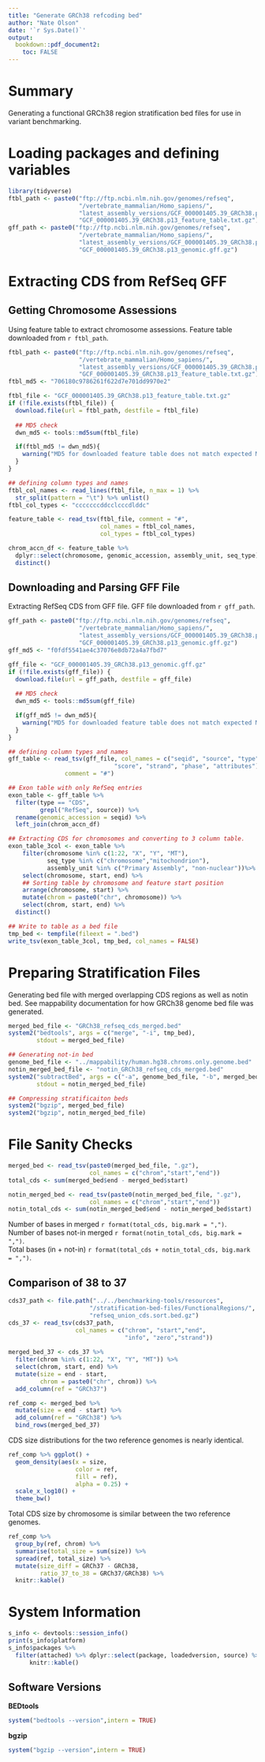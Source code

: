```yaml
---
title: "Generate GRCh38 refcoding bed"
author: "Nate Olson"
date: '`r Sys.Date()`'
output:
  bookdown::pdf_document2:
    toc: FALSE
---
```


# Summary
Generating a functional GRCh38 region stratification bed files for use in 
variant benchmarking.

# Loading packages and defining variables
```r
library(tidyverse)
ftbl_path <- paste0("ftp://ftp.ncbi.nlm.nih.gov/genomes/refseq",
                    "/vertebrate_mammalian/Homo_sapiens/",
                    "latest_assembly_versions/GCF_000001405.39_GRCh38.p13/",
                    "GCF_000001405.39_GRCh38.p13_feature_table.txt.gz")
gff_path <- paste0("ftp://ftp.ncbi.nlm.nih.gov/genomes/refseq",
                    "/vertebrate_mammalian/Homo_sapiens/",
                    "latest_assembly_versions/GCF_000001405.39_GRCh38.p13/",
                    "GCF_000001405.39_GRCh38.p13_genomic.gff.gz")
```

# Extracting CDS from RefSeq GFF

## Getting Chromosome Assessions
Using feature table to extract chromosome assessions. 
Feature table downloaded from `r ftbl_path`.

```r
ftbl_path <- paste0("ftp://ftp.ncbi.nlm.nih.gov/genomes/refseq",
                    "/vertebrate_mammalian/Homo_sapiens/",
                    "latest_assembly_versions/GCF_000001405.39_GRCh38.p13/",
                    "GCF_000001405.39_GRCh38.p13_feature_table.txt.gz")
ftbl_md5 <- "706180c9786261f622d7e701dd9970e2"

ftbl_file <- "GCF_000001405.39_GRCh38.p13_feature_table.txt.gz"
if (!file.exists(ftbl_file)) {
  download.file(url = ftbl_path, destfile = ftbl_file)
  
  ## MD5 check
  dwn_md5 <- tools::md5sum(ftbl_file)

  if(ftbl_md5 != dwn_md5){
    warning("MD5 for downloaded feature table does not match expected MD5")
  }
}

## defining column types and names
ftbl_col_names <- read_lines(ftbl_file, n_max = 1) %>% 
  str_split(pattern = "\t") %>% unlist()
ftbl_col_types <- "cccccccddcclcccdlddc"

feature_table <- read_tsv(ftbl_file, comment = "#",
                          col_names = ftbl_col_names,
                          col_types = ftbl_col_types)

chrom_accn_df <- feature_table %>% 
  dplyr::select(chromosome, genomic_accession, assembly_unit, seq_type) %>% 
  distinct()
```


## Downloading and Parsing GFF File
Extracting RefSeq CDS from GFF file. 
GFF file downloaded from `r gff_path`. 

```r
gff_path <- paste0("ftp://ftp.ncbi.nlm.nih.gov/genomes/refseq",
                    "/vertebrate_mammalian/Homo_sapiens/",
                    "latest_assembly_versions/GCF_000001405.39_GRCh38.p13/",
                    "GCF_000001405.39_GRCh38.p13_genomic.gff.gz")
gff_md5 <- "f0fdf5541ae4c37076e8db72a4a7fbd7"

gff_file <- "GCF_000001405.39_GRCh38.p13_genomic.gff.gz"
if (!file.exists(gff_file)) {
  download.file(url = gff_path, destfile = gff_file)
  
  ## MD5 check
  dwn_md5 <- tools::md5sum(gff_file)

  if(gff_md5 != dwn_md5){
    warning("MD5 for downloaded feature table does not match expected MD5")
  }
}

## defining column types and names
gff_table <- read_tsv(gff_file, col_names = c("seqid", "source", "type", "start", "end", 
                              "score", "strand", "phase", "attributes"),
                comment = "#")

## Exon table with only RefSeq entries
exon_table <- gff_table %>% 
  filter(type == "CDS", 
         grepl("RefSeq", source)) %>% 
  rename(genomic_accession = seqid) %>% 
  left_join(chrom_accn_df)

## Extracting CDS for chromosomes and converting to 3 column table.
exon_table_3col <- exon_table %>% 
    filter(chromosome %in% c(1:22, "X", "Y", "MT"),
           seq_type %in% c("chromosome","mitochondrion"),
           assembly_unit %in% c("Primary Assembly", "non-nuclear"))%>% 
    select(chromosome, start, end) %>%
    ## Sorting table by chromosome and feature start position
    arrange(chromosome, start) %>%
    mutate(chrom = paste0("chr", chromosome)) %>%
    select(chrom, start, end) %>% 
  distinct()

## Write to table as a bed file
tmp_bed <- tempfile(fileext = ".bed")
write_tsv(exon_table_3col, tmp_bed, col_names = FALSE)
```

# Preparing Stratification Files
Generating bed file with merged overlapping CDS regions as well as notin bed.
See mappability documentation for how GRCh38 genome bed file was generated.

```r
merged_bed_file <- "GRCh38_refseq_cds_merged.bed"
system2("bedtools", args = c("merge", "-i", tmp_bed), 
        stdout = merged_bed_file)

## Generating not-in bed 
genome_bed_file <- "../mappability/human.hg38.chroms.only.genome.bed"
notin_merged_bed_file <- "notin_GRCh38_refseq_cds_merged.bed"
system2("subtractBed", args = c("-a", genome_bed_file, "-b", merged_bed_file),
        stdout = notin_merged_bed_file) 

## Compressing stratificaiton beds
system2("bgzip", merged_bed_file)
system2("bgzip", notin_merged_bed_file)
```

# File Sanity Checks

```r
merged_bed <- read_tsv(paste0(merged_bed_file, ".gz"), 
                       col_names = c("chrom","start","end"))
total_cds <- sum(merged_bed$end - merged_bed$start)

notin_merged_bed <- read_tsv(paste0(notin_merged_bed_file, ".gz"), 
                       col_names = c("chrom","start","end"))
notin_total_cds <- sum(notin_merged_bed$end - notin_merged_bed$start)
```


Number of bases in merged `r format(total_cds, big.mark = ",")`.  
Number of bases not-in merged `r format(notin_total_cds, big.mark = ",")`.  
Total bases (in + not-in) `r format(total_cds + notin_total_cds, big.mark = ",")`. 


## Comparison of 38 to 37
```r
cds37_path <- file.path("../../benchmarking-tools/resources",
                       "/stratification-bed-files/FunctionalRegions/",
                       "refseq_union_cds.sort.bed.gz")
cds_37 <- read_tsv(cds37_path,
                   col_names = c("chrom", "start","end",
                                 "info", "zero","strand"))
                     
merged_bed_37 <- cds_37 %>%  
  filter(chrom %in% c(1:22, "X", "Y", "MT")) %>% 
  select(chrom, start, end) %>% 
  mutate(size = end - start,
         chrom = paste0("chr", chrom)) %>% 
  add_column(ref = "GRCh37")

ref_comp <- merged_bed %>% 
  mutate(size = end - start) %>% 
  add_column(ref = "GRCh38") %>% 
  bind_rows(merged_bed_37)
```


CDS size distributions for the two reference genomes is nearly identical.   

```r
ref_comp %>% ggplot() + 
  geom_density(aes(x = size, 
                   color = ref,
                   fill = ref), 
                   alpha = 0.25) + 
  scale_x_log10() +
  theme_bw()
```



Total CDS size by chromosome is similar between the two reference genomes. 
```r
ref_comp %>% 
  group_by(ref, chrom) %>% 
  summarise(total_size = sum(size)) %>% 
  spread(ref, total_size) %>% 
  mutate(size_diff = GRCh37 - GRCh38,
         ratio_37_to_38 = GRCh37/GRCh38) %>% 
  knitr::kable()
```



# System Information

```r
s_info <- devtools::session_info()
print(s_info$platform)
s_info$packages %>% 
  filter(attached) %>% dplyr::select(package, loadedversion, source) %>% 
      knitr::kable()
```

## Software Versions
__BEDtools__
```r
system("bedtools --version",intern = TRUE)
```

__bgzip__
```r
system("bgzip --version",intern = TRUE)
```


